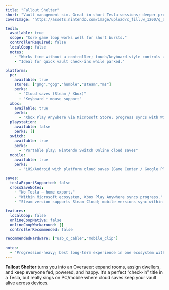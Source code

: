 ```yaml
---
title: "Fallout Shelter"
short: "Vault management sim. Great in short Tesla sessions; deeper progression and cloud saves at home."
coverImage: "https://assets.nintendo.com/image/upload/c_fill,w_1200/q_auto:best/f_auto/dpr_2.0/ncom/software/switch/70010000008661/9da4158e053625c86c36e495abffe6952e6caf494e4af5c849d95d9c23dbdcb5"

tesla:
  available: true
  scope: "Core game loop works well for short bursts."
  controllerRequired: false
  localCoop: false
  notes:
    - "Works fine without a controller; touch/keyboard-style controls are simple."
    - "Ideal for quick vault check-ins while parked."

platforms:
  pc:
    available: true
    stores: ["gmg","gog","humble","steam","ms"]
    perks:
      - "Cloud saves (Steam / Xbox)"
      - "Keyboard + mouse support"
  xbox:
    available: true
    perks:
      - "Xbox Play Anywhere via Microsoft Store; progress syncs with Windows"
  playstation:
    available: false
    perks: []
  switch:
    available: true
    perks:
      - "Portable play; Nintendo Switch Online cloud saves"
  mobile:
    available: true
    perks:
      - "iOS/Android with platform cloud saves (Game Center / Google Play)"

saves:
  teslaExportSupported: false
  crossSaveNotes:
    - "No Tesla → home export."
    - "Within Microsoft ecosystem, Xbox Play Anywhere syncs progress."
    - "Steam version supports Steam Cloud; mobile versions sync within each mobile account."

features:
  localCoop: false
  onlineCoopNative: false
  onlineCoopWorkaround: []
  controllerRecommended: false

recommendedHardware: ["usb_c_cable","mobile_clip"]

notes:
  - "Progression-heavy; best long-term experience in one ecosystem with cloud saves."
---
```


**Fallout Shelter** turns you into an Overseer: expand rooms, assign dwellers, and keep everyone fed, powered, and happy. It’s a perfect “check-in” title in a Tesla, but really sings on PC/mobile where cloud saves keep your vault alive across devices.
